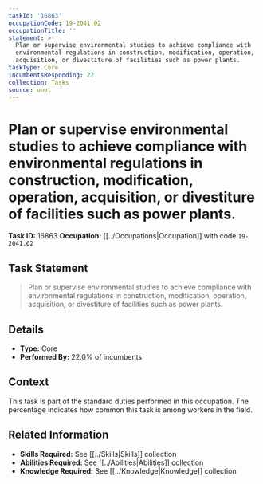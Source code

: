 ```yaml
---
taskId: '16863'
occupationCode: 19-2041.02
occupationTitle: ''
statement: >-
  Plan or supervise environmental studies to achieve compliance with
  environmental regulations in construction, modification, operation,
  acquisition, or divestiture of facilities such as power plants.
taskType: Core
incumbentsResponding: 22
collection: Tasks
source: onet
---
```

# Plan or supervise environmental studies to achieve compliance with environmental regulations in construction, modification, operation, acquisition, or divestiture of facilities such as power plants.

**Task ID:** 16863
**Occupation:** [[../Occupations|Occupation]] with code `19-2041.02`

## Task Statement

> Plan or supervise environmental studies to achieve compliance with environmental regulations in construction, modification, operation, acquisition, or divestiture of facilities such as power plants.

## Details

- **Type:** Core
- **Performed By:** 22.0% of incumbents

## Context

This task is part of the standard duties performed in this occupation. The percentage indicates how common this task is among workers in the field.

## Related Information

- **Skills Required:** See [[../Skills|Skills]] collection
- **Abilities Required:** See [[../Abilities|Abilities]] collection
- **Knowledge Required:** See [[../Knowledge|Knowledge]] collection
